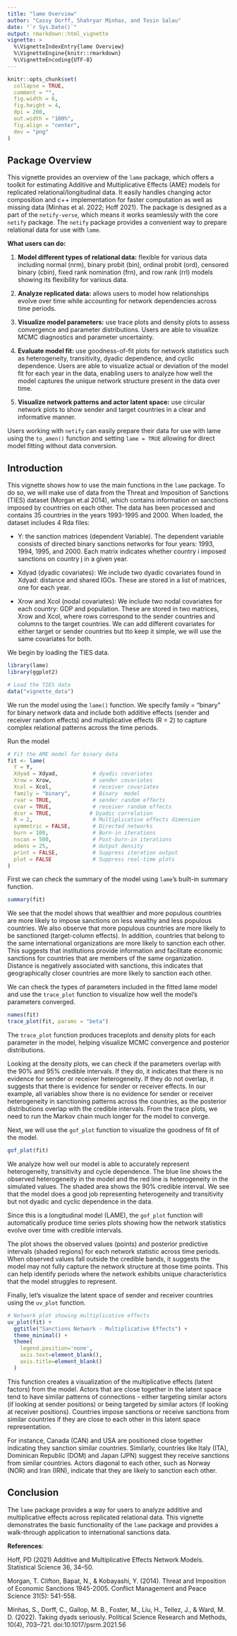 ```yaml
---
title: "lame Overview"
author: "Cassy Dorff, Shahryar Minhas, and Tosin Salau"
date: "`r Sys.Date()`"
output: rmarkdown::html_vignette
vignette: >
  %\VignetteIndexEntry{lame Overview}
  %\VignetteEngine{knitr::rmarkdown}
  %\VignetteEncoding{UTF-8}
---
```


```r
knitr::opts_chunk$set(
  collapse = TRUE,
  comment = "",
  fig.width = 6,
  fig.height = 4,
  dpi = 200,
  out.width = "100%",
  fig.align = "center",
  dev = "png" 
)
```

## Package Overview

This vignette provides an overview of the `lame` package, which offers a toolkit for estimating Additive and Multiplicative Effects (AME) models for replicated relational/longitudinal data. It easily handles changing actor composition and c++ implementation for faster computation as well as missing data (Minhas et al. 2022; Hoff 2021). The package is designed as a part of the `netify-verse`, which means it works seamlessly with the core `netify` package. The `netify` package provides a convenient way to prepare relational data for use with `lame`.

**What users can do:**

(1) **Model different types of relational data:** flexible for various data including normal (nrm), binary probit (bin), ordinal probit (ord), censored binary (cbin), fixed rank nomination (frn), and row rank (rrl) models showing its flexibility for various data.

(2) **Analyze replicated data:** allows users to model how relationships evolve over time while accounting for network dependencies across time periods.

(2) **Visualize model parameters:** use trace plots and density plots to assess convergence and parameter distributions. Users are able to visualize MCMC diagnostics and parameter uncertainty.

(3) **Evaluate model fit:** use goodness-of-fit plots for network statistics such as heterogeneity, transitivity, dyadic dependence, and cyclic dependence. Users are able to visualize actual or deviation of the model fit for each year in the data, enabling users to analyze how well the model captures the unique network structure present in the data over time.
  
(4) **Visualize network patterns and actor latent space:** use circular network plots to show sender and target countries in a clear and informative manner.

Users working with `netify` can easily prepare their data for use with lame using the `to_amen()` function and setting `lame = TRUE` allowing for direct model fitting without data conversion.

## Introduction

This vignette shows how to use the main functions in the `lame` package. To do so, we will make use of data from the Threat and Imposition of Sanctions (TIES) dataset (Morgan et.al 2014), which contains information on sanctions imposed by countries on each other. The data has been processed and contains 35 countries in the years 1993-1995 and 2000. When loaded, the dataset includes 4 Rda files:

- Y: the sanction matrices (dependent Variable). The dependent variable consists of directed binary sanctions networks for four years: 1993, 1994, 1995, and 2000. Each matrix indicates whether country i imposed sanctions on country j in a given year.

- Xdyad (dyadic covariates): We include two dyadic covariates found in Xdyad: distance and shared IGOs. These are stored in a list of matrices, one for each year.

- Xrow and Xcol (nodal covariates): We include two nodal covariates for each country: GDP and population. These are stored in two matrices, Xrow and Xcol, where rows correspond to the sender countries and columns to the target countries. We can add different covariates for either target or sender countries but tto keep it simple, we will use the same covariates for both.

We begin by loading the TIES data. 

```r
library(lame)
library(ggplot2)

# Load the TIES data
data("vignette_data")

```


We run the model using the `lame()` function. We specify family = "binary" for binary network data and include both additive effects (sender and receiver random effects) and multiplicative effects (R = 2) to capture complex relational patterns across the time periods.


Run the model

```r
# Fit the AME model for binary data
fit <- lame(
  Y = Y,                    
  Xdyad = Xdyad,           # dyadic covariates
  Xrow = Xrow,             # sender covariates
  Xcol = Xcol,             # receiver covariates 
  family = "binary",       # Binary  model
  rvar = TRUE,             # sender random effects
  cvar = TRUE,             # receiver random effects
  dcor = TRUE,            # Dyadic correlation
  R = 2,                   # Multiplicative effects dimension
  symmetric = FALSE,       # Directed networks
  burn = 100,              # Burn-in iterations
  nscan = 500,             # Post-burn-in iterations
  odens = 25,              # Output density
  print = FALSE,           # Suppress iteration output
  plot = FALSE             # Suppress real-time plots
)

```

First we can check the summary of the model using `lame`'s built-in summary function. 

```r
summary(fit)
```

We see that the model shows that wealthier and more populous countries are more likely to impose sanctions on less wealthy and less populous countries. We also observe that more populous countries are more likely to be sanctioned (target-column effects). In addition, countries that belong to the same international organizations are more likely to sanction each other. This suggests that institutions provide information and facilitate economic sanctions for countries that are members of the same organization. Distance is negatively associated with sanctions, this indicates that geographically closer countries are more likely to sanction each other.

We can check the types of parameters included in the fitted lame model and use the `trace_plot` function to visualize how well the model's parameters converged.
```r
names(fit)
trace_plot(fit, params = "beta")
```

The `trace_plot` function produces traceplots and density plots for each parameter in the model, helping visualize MCMC convergence and posterior distributions.

Looking at the density plots, we can check if the parameters overlap with the 90% and 95% credible intervals. If they do, it indicates that there is no evidence for sender or receiver heterogeneity. If they do not overlap, it suggests that there is evidence for sender or receiver effects. In our example, all variables show there is no evidence for sender or receiver heterogeneity in sanctioning patterns across the countries, as the posterior distributions overlap with the credible intervals. From the trace plots, we need to run the Markov chain much longer for the model to converge.

Next, we will use the `gof_plot` function to visualize the goodness of fit of the model. 

```r
gof_plot(fit) 
```
 
We analyze how well our model is able to accurately represent heterogeneity, transitivity and cycle dependence. The blue line shows the observed heterogeneity in the model and the red line is heterogeneity in the simulated values. The shaded area shows the 90% credible interval. We see that the model does a good job representing heterogeneity and transitivity but not dyadic and cyclic dependence in the data.
 
Since this is a longitudinal model (LAME), the `gof_plot` function will automatically produce time series plots showing how the network statistics evolve over time with credible intervals.

The plot shows the observed values (points) and posterior predictive intervals (shaded regions) for each network statistic across time periods. When observed values fall outside the credible bands, it suggests the model may not fully capture the network structure at those time points. This can help identify periods where the network exhibits unique characteristics that the model struggles to represent.

Finally, let's visualize the latent space of sender and receiver countries using the `uv_plot` function.

```r

# Network plot showing multiplicative effects
uv_plot(fit) +
  ggtitle("Sanctions Network - Multiplicative Effects") +
  theme_minimal() +
  theme(
    legend.position='none',
    axis.text=element_blank(),
    axis.title=element_blank()
  )

```

This function creates a visualization of the multiplicative effects (latent factors) from the model. Actors that are close together in the latent space tend to have similar patterns of connections - either targeting similar actors (if looking at sender positions) or being targeted by similar actors (if looking at receiver positions). Countries impose sanctions or receive sanctions from similar countries if they are close to each other in this latent space representation.

For instance, Canada (CAN) and USA are positioned close together indicating they sanction similar countries. Similarly, countries like Italy (ITA), Dominican Republic (DOM) and Japan (JPN) suggest they receive sanctions from similar countries. Actors diagonal to each other, such as Norway (NOR) and Iran (IRN), indicate that they are likely to sanction each other.


## Conclusion

The `lame` package provides a way for users to analyze additive and multiplicative effects across replicated relational data. This vignette demonstrates the basic functionality of the `lame` package and provides a walk-through application to international sanctions data.

**References**:

Hoff, PD (2021) Additive and Multiplicative Effects Network Models. Statistical Science 36, 34–50.

Morgan, T. Clifton, Bapat, N., & Kobayashi, Y. (2014). Threat and Imposition of Economic Sanctions 1945-2005. Conflict Management and Peace Science 31(5): 541-558.

Minhas, S., Dorff, C., Gallop, M. B., Foster, M., Liu, H., Tellez, J., & Ward, M. D. (2022). Taking dyads seriously. Political Science Research and Methods, 10(4), 703–721. doi:10.1017/psrm.2021.56